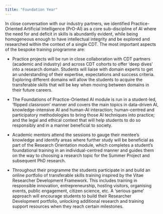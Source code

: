 ```yaml
---
title: "Foundation Year"
---
```


In close conversation with our industry partners, we identified Practice-Oriented Artificial Intelligence (PrO-AI) as a core sub-discipline of AI where the need for and deficit in skills is abundantly evident, while being homogeneous enough to have intellectual integrity and be explored and researched within the context of a single CDT. The most important aspects of the bespoke training programme are:

- Practice projects will be run in close collaboration with CDT partners (academic and industry) and across CDT cohorts to offer 'deep dives' into a research domain. Students will liaise with domain experts to get an understanding of their expertise, expectations and success criteria. Exploring different domains will allow the students to acquire the transferable skills that will be key when moving between domains in their future careers.

- The Foundations of Practice-Oriented AI module is run in a student-led, 'flipped classroom' manner and covers the main topics in data-driven AI, knowledge-intensive AI and human-AI interaction; human-centred and participatory methodologies to bring those AI techniques into practice; and the legal and ethical context that will help students to do so responsibly and in a manner beneficial to society. 

- Academic mentors attend the sessions to gauge their mentee’s knowledge and identify areas where further study will be beneficial as part of the Research Orientation module, which completes a student’s foundational training in an individual-centred manner and guides them on the way to choosing a research topic for the Summer Project and subsequent PhD research.

- Throughout their programme the students participate in and build an online portfolio of transferable skills training inspired by the Vitae Researcher Development Framework. This includes training in responsible innovation, entrepreneurship, hosting visitors, organising events, public engagement, citizen science, etc. A ‘serious game’ approach will encourage students to build their Researcher Development portfolio, unlocking additional research and training support resources when they reach certain milestones.